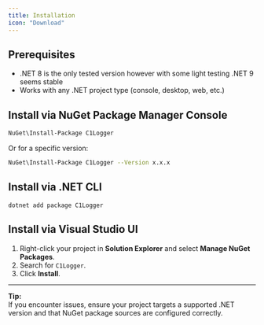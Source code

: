 ```yaml
---
title: Installation
icon: "Download"
---
```


## Prerequisites

- .NET 8 is the only tested version however with some light testing .NET 9 seems stable
- Works with any .NET project type (console, desktop, web, etc.)

## Install via NuGet Package Manager Console
```bash
NuGet\Install-Package C1Logger
```

Or for a specific version:

```bash
NuGet\Install-Package C1Logger --Version x.x.x
```


## Install via .NET CLI
```
dotnet add package C1Logger
```

## Install via Visual Studio UI

1. Right-click your project in **Solution Explorer** and select **Manage NuGet Packages**.
2. Search for `C1Logger`.
3. Click **Install**.


---

**Tip:**  
If you encounter issues, ensure your project targets a supported .NET version and that NuGet package sources are configured correctly.
